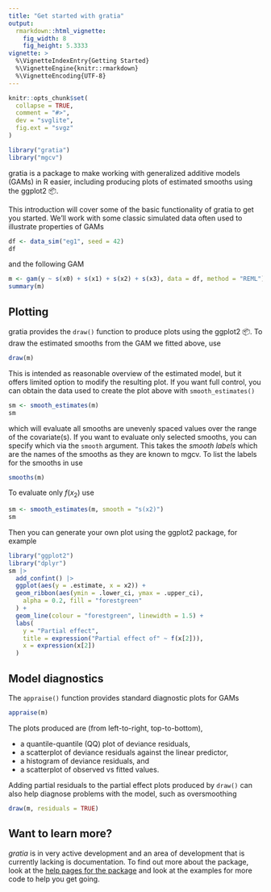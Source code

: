 ```yaml
---
title: "Get started with gratia"
output: 
  rmarkdown::html_vignette:
    fig_width: 8
    fig_height: 5.3333
vignette: >
  %\VignetteIndexEntry{Getting Started}
  %\VignetteEngine{knitr::rmarkdown}
  %\VignetteEncoding{UTF-8}
---
```


```r
knitr::opts_chunk$set(
  collapse = TRUE,
  comment = "#>",
  dev = "svglite",
  fig.ext = "svgz"
)
```

```r
library("gratia")
library("mgcv")
```

gratia is a package to make working with generalized additive models (GAMs) in R
easier, including producing plots of estimated smooths using the ggplot2
&#128230;.

This introduction will cover some of the basic functionality of gratia to get
you started. We'll work with some classic simulated data often used to
illustrate properties of GAMs

```r
df <- data_sim("eg1", seed = 42)
df
```

and the following GAM

```r
m <- gam(y ~ s(x0) + s(x1) + s(x2) + s(x3), data = df, method = "REML")
summary(m)
```

## Plotting

gratia provides the `draw()` function to produce plots using the ggplot2
&#128230;. To draw the estimated smooths from the GAM we fitted above, use

```r
draw(m)
```

This is intended as reasonable overview of the estimated model, but it offers
limited option to modify the resulting plot. If you want full control, you can
obtain the data used to create the plot above with `smooth_estimates()`

```r
sm <- smooth_estimates(m)
sm
```

which will evaluate all smooths are unevenly spaced values over the range of the
covariate(s). If you want to evaluate only selected smooths, you can specify
which via the `smooth` argument. This takes the *smooth labels* which are the
names of the smooths as they are known to mgcv. To list the labels for the
smooths in use
```r
smooths(m)
```
To evaluate only $f(x_2)$ use
```r
sm <- smooth_estimates(m, smooth = "s(x2)")
sm
```
Then you can generate your own plot using the ggplot2 package, for example
```r
library("ggplot2")
library("dplyr")
sm |>
  add_confint() |>
  ggplot(aes(y = .estimate, x = x2)) +
  geom_ribbon(aes(ymin = .lower_ci, ymax = .upper_ci),
    alpha = 0.2, fill = "forestgreen"
  ) +
  geom_line(colour = "forestgreen", linewidth = 1.5) +
  labs(
    y = "Partial effect",
    title = expression("Partial effect of" ~ f(x[2])),
    x = expression(x[2])
  )
```

## Model diagnostics

The `appraise()` function provides standard diagnostic plots for GAMs

```r
appraise(m)
```

The plots produced are (from left-to-right, top-to-bottom),

* a quantile-quantile (QQ) plot of deviance residuals,
* a scatterplot of deviance residuals against the linear predictor,
* a histogram of deviance residuals, and
* a scatterplot of observed vs fitted values.

Adding partial residuals to the partial effect plots produced by `draw()`
can also help diagnose problems with the model, such as oversmoothing
```r
draw(m, residuals = TRUE)
```

## Want to learn more?

*gratia* is in very active development and an area of development that is
currently lacking is documentation. To find out more about the package, look at
the [help pages for the package](https://gavinsimpson.github.io/gratia/reference/index.html)
and look at the examples for more code to help you get going.
